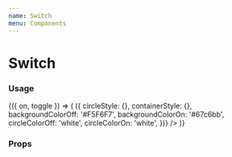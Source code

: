 ```yaml
---
name: Switch
menu: Components
---
```




# Switch

### Usage

<Playground>
  <Box>
    <Toggle initial={true}>
      {({ on, toggle }) => (
        <Switch
          isSwitchedOn={on}
          onChange={toggle}
          isDisabled={false}
          onIcon={null}
          offIcon={null}
          duration={300}
          getStyles={(props, theme) => ({
            circleStyle: {},
            containerStyle: {},
            backgroundColorOff: '#F5F6F7',
            backgroundColorOn: '#67c6bb',
            circleColorOff: 'white',
            circleColorOn: 'white',
          })}
        />
      )}
    </Toggle>
  </Box>
</Playground>

### Props

<Props of={Switch} />
